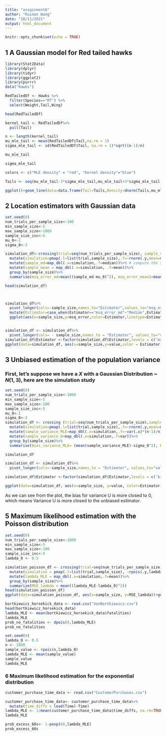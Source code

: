 ```yaml
---
title: "assginment6"
author: "Ruinan Wang"
date: "10/11/2021"
output: html_document
---
```


```r
knitr::opts_chunk$set(echo = TRUE)
```

## 1 A Gaussian model for Red tailed hawks
```r
library(Stat2Data)
library(dplyr)
library(tidyr)
library(ggplot2)
library(purrr)
data("Hawks")

RedTailedDf <- Hawks %>%
  filter(Species=="RT") %>%
  select(Weight,Tail,Wing)

head(RedTailedDf)

kernel_tail <- RedTailedDf%>%
  pull(Tail)

n <- length(kernel_tail)
mu_mle_tail <- mean(RedTailedDf$Tail,na.rm = 1)
sigma_mle_tail <- sd(RedTailedDf$Tail, na.rm = 1)*sqrt((n-1)/n)

mu_mle_tail

sigma_mle_tail

colors <- c("MLE density" = "red", "Kernel density"="blue")

Tails <- seq(mu_mle_tail-3*sigma_mle_tail,mu_mle_tail+3*sigma_mle_tail, by=sigma_mle_tail*0.001)

ggplot()+geom_line(data=data.frame(Tail=Tails,Density=dnorm(Tails,mu_mle_tail,sigma_mle_tail)),aes(x=Tail,y=Density, color = "MLE density")) + geom_density(data=tibble(kernel_tail),aes(x=kernel_tail,color="Kernel density"))+labs(y="Density function (mm)", color="Estimator")+theme_bw()+scale_color_manual(values=colors)
```


## 2 Location estimators with Gaussian data
```r
set.seed(0)
num_trials_per_sample_size<-100
min_sample_size<-5
max_sample_size<-1000
sample_size_inc<-5
mu_0<-1
sigma_0<-3

simulation_df<-crossing(trial=seq(num_trials_per_sample_size), sample_size=seq(min_sample_size, max_sample_size,sample_size_inc))%>% # create data frame of all pairs of sample_size and trial
  mutate(simulation=pmap(.l=list(trial,sample_size),.f=~rnorm(.y,mean=mu_0,sd=sigma_0)))%>% # simulate sequences of Gaussian random variables
  mutate(sample_md=map_dbl(.x=simulation,.f=median))%>% # compute the sample medians
  mutate(sample_mean = map_dbl(.x=simulation, .f=mean))%>%
  group_by(sample_size)%>%
  summarise(msq_error_md=mean((sample_md-mu_0)^2), msq_error_mean1=mean((sample_mean-mu_0)^2),msq_error_mean2=(mean(sample_mean)-mu_0)^2+(mean(sample_mean-mean(sample_mean)))^2)

head(simulation_df)



simulation_df%>%
  pivot_longer(cols=-sample_size,names_to="Estimator",values_to="msq_error")%>%
  mutate(Estimator=case_when(Estimator=="msq_error_md"~"Median",Estimator=="msq_error_mean1"~"Mean1",Estimator=="msq_error_mean2"~"Mean2"))%>%
  ggplot(aes(x=sample_size,y=msq_error,color=Estimator,linetype=Estimator))+geom_smooth()+theme_bw()+xlab("Sample size")+ylab("Mean square error")


simulation_df <- simulation_df%>%
  pivot_longer(cols= - sample_size,names_to = "Estimator", values_to="value")
simulation_df$Estimator <-factor(simulation_df$Estimator,levels = c('msq_error_mean1','msq_error_mean2','msq_error_md'),labels=c("Mean1","Mean2","Meidan"))
ggplot(data=simulation_df, aes(x=sample_size,y=value,color = Estimator, linetype=Estimator))+geom_point()+geom_smooth() +theme_bw() + xlab("Sample size")+ylab("Mean Square Error")+ylim(0,1)
```

## 3  Unbiased estimation of the population variance


### First, let's suppose we have a $X$ with a Gaussian Distribution ~ $N (1,3)$, here are the simulation study
```r
set.seed(0)
num_trials_per_sample_size<-1000
min_sample_size<-5
max_sample_size<-100
sample_size_inc<-5
mu_0<-1
sigma_0<-3
simulation_df <- crossing (trial=seq(num_trials_per_sample_size),sample_size=seq(min_sample_size,max_sample_size,sample_size_inc)) %>%
  mutate(simulation=pmap(.l=list(trial,sample_size),.f=~rnorm(.y,mean=mu_0,sd=sigma_0)))%>%
  mutate(sample_variance_MLE=map_dbl(.x=simulation,.f=~var(.x)*(n-1)/n)) %>%
  mutate(sample_variance_U=map_dbl(.x=simulation,.f=var))%>%
  group_by(sample_size)%>%
  summarise(bias_variance_MLE= (mean(sample_variance_MLE)-sigma_0^2), bias_variance_U= (mean(sample_variance_U)-sigma_0^2))

simulation_df

simulation_df <- simulation_df%>%
  pivot_longer(cols=-sample_size,names_to = "Estimator", values_to="value")

simulation_df$Estimator <-factor(simulation_df$Estimator,levels = c('bias_variance_MLE','bias_variance_U'),labels=c("Variance MLE","Variance U"))

ggplot(data=simulation_df, aes(x=sample_size, y=value, color=Estimator, linetype=Estimator)) +geom_smooth(se=FALSE)+theme_bw()+labs(x="Sample Size", y="Bias Value")+ylim(-0.2,0.2) + geom_hline(aes(yintercept=0),color="blue")

```

As we can see from the plot, the bias for variance U is more closed to 0, which means Variance U is more closed to the unbiased estimator.



## 5 Maximum likelihood estimation with the Poisson distribution


```r
set.seed(0)
num_trials_per_sample_size<-1000
min_sample_size<-5
max_sample_size<-100
sample_size_inc<-5
lambda_0 <- 0.5

simulation_poisson_df <- crossing(trial=seq(num_trials_per_sample_size),sample_size=seq(min_sample_size,max_sample_size,sample_size_inc)) %>%
  mutate(simulation = pmap(.l=list(trial,sample_size), ~rpois(.y,lambda_0)))%>%
  mutate(lambda_MLE = map_dbl(.x=simulation,.f=mean))%>%
  group_by(sample_size)%>%
  summarize(MSE_lambda = mean((lambda_MLE-lambda_0)^2))
head(simulation_poisson_df)
ggplot(data=simulation_poisson_df, aes(x=sample_size, y=MSE_lambda))+geom_smooth()+theme_bw()+xlab("Sample size")+ylab("Mean square error")
```


```r
bortkiewicz_horsekick_data <- read.csv("VonBortkiewicz.csv")
head(bortkiewicz_horsekick_data)
lambda_MLE <- mean(bortkiewicz_horsekick_data$fatalities)
lambda_MLE
prob_no_fatalities <- dpois(0,lambda_MLE)
prob_no_fatalities

set.seed(0)
lambda_0 <- 0.5
n <- 1000
sample_value <- rpois(n,lambda_0)
lambda_MLE <- mean(sample_value)
sample_value
lambda_MLE
```


### 6  Maximum likelihood estimation for the exponential distribution

```r
customer_purchase_time_data <- read.csv("CustomerPurchases.csv")

customer_purchase_time_data<- customer_purchase_time_data%>%
  mutate(time_diffs = lead(Time)-Time)
lambda_MLE <- 1/mean(customer_purchase_time_data$time_diffs, na.rm=TRUE)
lambda_MLE

prob_excess_60s<- 1-pexp(60,lambda_MLE)
prob_excess_60s
```
